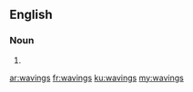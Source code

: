 ==English==

===Noun===
{{head|en|plural}}

# {{plural of|waving|lang=en|nocat=1}}

[[ar:wavings]]
[[fr:wavings]]
[[ku:wavings]]
[[my:wavings]]